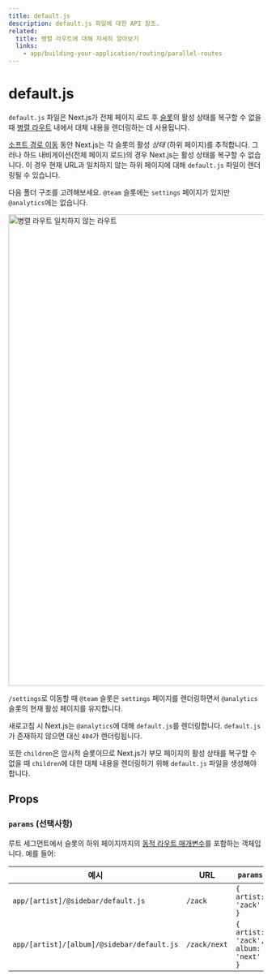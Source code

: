 ```yaml
---
title: default.js
description: default.js 파일에 대한 API 참조.
related:
  title: 병렬 라우트에 대해 자세히 알아보기
  links:
    - app/building-your-application/routing/parallel-routes
---
```



# default.js

`default.js` 파일은 Next.js가 전체 페이지 로드 후 [슬롯](/docs/app/building-your-application/routing/parallel-routes#slots)의 활성 상태를 복구할 수 없을 때 [병렬 라우트](/docs/app/building-your-application/routing/parallel-routes) 내에서 대체 내용을 렌더링하는 데 사용됩니다.

[소프트 경로 이동](/docs/app/building-your-application/routing/linking-and-navigating#5-soft-navigation) 동안 Next.js는 각 슬롯의 활성 _상태_ (하위 페이지)를 추적합니다. 그러나 하드 내비게이션(전체 페이지 로드)의 경우 Next.js는 활성 상태를 복구할 수 없습니다. 이 경우 현재 URL과 일치하지 않는 하위 페이지에 대해 `default.js` 파일이 렌더링될 수 있습니다.

다음 폴더 구조를 고려해보세요. `@team` 슬롯에는 `settings` 페이지가 있지만 `@analytics`에는 없습니다.

<Image
  alt="병렬 라우트 일치하지 않는 라우트"
  src="https://nextjs.org/_next/image?url=%2Fdocs%2Flight%2Fparallel-routes-unmatched-routes.png&w=1920&q=75"
  width="1600"
  height="930"
/>

`/settings`로 이동할 때 `@team` 슬롯은 `settings` 페이지를 렌더링하면서 `@analytics` 슬롯의 현재 활성 페이지를 유지합니다.

새로고침 시 Next.js는 `@analytics`에 대해 `default.js`를 렌더링합니다. `default.js`가 존재하지 않으면 대신 `404`가 렌더링됩니다.

또한 `children`은 암시적 슬롯이므로 Next.js가 부모 페이지의 활성 상태를 복구할 수 없을 때 `children`에 대한 대체 내용을 렌더링하기 위해 `default.js` 파일을 생성해야 합니다.

## Props

### `params` (선택사항)

루트 세그먼트에서 슬롯의 하위 페이지까지의 [동적 라우트 매개변수](/docs/app/building-your-application/routing/dynamic-routes)를 포함하는 객체입니다. 예를 들어:

| 예시                                       | URL          | `params`                            |
| ------------------------------------------ | ------------ | ----------------------------------- |
| `app/[artist]/@sidebar/default.js`         | `/zack`      | `{ artist: 'zack' }`                |
| `app/[artist]/[album]/@sidebar/default.js` | `/zack/next` | `{ artist: 'zack', album: 'next' }` |
